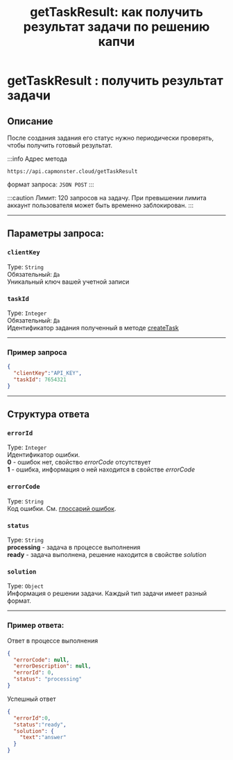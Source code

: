 ﻿---
sidebar_position: 1
sidebar_label: getTaskResult
title: "getTaskResult: как получить результат задачи по решению капчи"
description: "Узнайте, как использовать метод getTaskResult в API Capmonster Cloud для получения результата задачи. Подробное описание параметров, ответов и примеров запроса. Быстрое и удобное решение капч онлайн!"
---


<ArticleHead slug="api/methods/get-task-result" />

# getTaskResult : получить результат задачи
## **Описание**
После создания задания его статус нужно периодически проверять, чтобы получить готовый результат.

:::info Адрес метода
```http
https://api.capmonster.cloud/getTaskResult
```
формат запроса: `JSON POST`
:::

:::caution
Лимит: 120 запросов на задачу. При превышении лимита аккаунт пользователя может быть временно заблокирован. 
:::

---

## Параметры запроса:

### `clientKey`
Type: `String` <br />
Обязательный: `Да`<br />
Уникальный ключ вашей учетной записи

### `taskId`
Type: `Integer` <br />
Обязательный: `Да`<br />
Идентификатор задания полученный в методе [createTask](./create-task.mdx)

---
### Пример запроса

```json
{
  "clientKey":"API_KEY",
  "taskId": 7654321
}
```
--- 
## Структура ответа

### `errorId`
Type: `Integer` <br />
Идентификатор ошибки.<br />**0** - ошибок нет, свойство *errorCode* отсутствует<br />**1** - ошибка, информация о ней находится в свойстве *errorCode*

### `errorCode`
Type: `String` <br />
Код ошибки. См. [глоссарий ошибок](../api-errors.mdx).

### `status`
Type: `String` <br />
**processing** - задача в процессе выполнения<br />**ready** - задача выполнена, решение находится в свойстве *solution*

### `solution`
Type: `Object` <br />
Информация о решении задачи. Каждый тип задачи имеет разный формат.

---
### Пример ответа:

Ответ в процессе выполнения

```json
{
  "errorCode": null,
  "errorDescription": null,
  "errorId": 0,
  "status": "processing"
}
```

Успешный ответ

```json
{
  "errorId":0,
  "status":"ready",
  "solution": {
    "text":"answer"
  }
}
```
